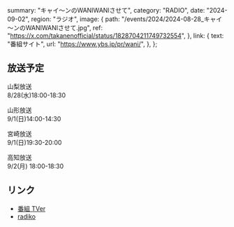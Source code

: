   summary: "キャイ～ンのWANIWANIさせて",
  category: "RADIO",
  date: "2024-09-02",
  region: "ラジオ",
  image: {
    path: "/events/2024/2024-08-28_キャイ～ンのWANIWANIさせて.jpg",
    ref: "https://x.com/takanenofficial/status/1828704211749732554",
  },
  link: {
    text: "番組サイト",
    url: "https://www.ybs.jp/pr/wani/",
  },
};

## 放送予定

山梨放送<br/>
8/28(水)18:00-18:30

山形放送<br/>
9/1(日)14:00-14:30

宮崎放送<br/>
9/1(日)19:30-20:00

高知放送<br/>
9/2(月) 18:00-18:30

## リンク

* [番組 TVer](https://tver.jp/series/srrw69kkz7)
* [radiko](https://radiko.jp/r_seasons/10019371)